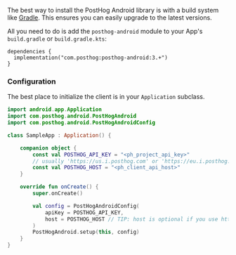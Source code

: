 The best way to install the PostHog Android library is with a build system like 
[Gradle](https://gradle.org/). This ensures you can easily upgrade to the latest versions. 

All you need to do is add the `posthog-android` module to your App's `build.gradle` or `build.gradle.kts`:

```gradle_kotlin file=app/build.gradle
dependencies {
  implementation("com.posthog:posthog-android:3.+")
}
```

### Configuration

The best place to initialize the client is in your `Application` subclass.

```kotlin
import android.app.Application
import com.posthog.android.PostHogAndroid
import com.posthog.android.PostHogAndroidConfig

class SampleApp : Application() {

    companion object {
        const val POSTHOG_API_KEY = "<ph_project_api_key>"
        // usually 'https://us.i.posthog.com' or 'https://eu.i.posthog.com'
        const val POSTHOG_HOST = "<ph_client_api_host>"
    }

    override fun onCreate() {
        super.onCreate()

        val config = PostHogAndroidConfig(
            apiKey = POSTHOG_API_KEY,
            host = POSTHOG_HOST // TIP: host is optional if you use https://us.i.posthog.com
        )
        PostHogAndroid.setup(this, config)
    }
}
```